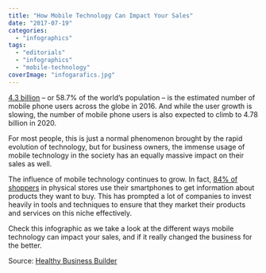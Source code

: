 ```yaml
---
title: "How Mobile Technology Can Impact Your Sales"
date: "2017-07-19"
categories: 
  - "infographics"
tags: 
  - "editorials"
  - "infographics"
  - "mobile-technology"
coverImage: "infogarafics.jpg"
---
```


[4.3 billion](https://www.emarketer.com/Article/Mobile-Phone-Smartphone-Usage-Varies-Globally/1014738) – or 58.7% of the world’s population – is the estimated number of mobile phone users across the globe in 2016. And while the user growth is slowing, the number of mobile phone users is also expected to climb to 4.78 billion in 2020.

For most people, this is just a normal phenomenon brought by the rapid evolution of technology, but for business owners, the immense usage of mobile technology in the society has an equally massive impact on their sales as well.

The influence of mobile technology continues to grow. In fact, [84% of shoppers](https://www.business.com/articles/how-mobile-technology-is-changing-retail/) in physical stores use their smartphones to get information about products they want to buy. This has prompted a lot of companies to invest heavily in tools and techniques to ensure that they market their products and services on this niche effectively.

Check this infographic as we take a look at the different ways mobile technology can impact your sales, and if it really changed the business for the better.

Source: [Healthy Business Builder](http://www.healthybusinessbuilder.com/single-post/How-Mobile-Technology-Can-Impact-Your-Sales-Infographic)
